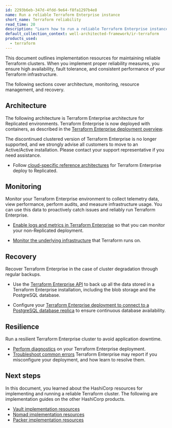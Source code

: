 ```yaml
---
id: 2293b6eb-347d-4fdd-9e64-f8fa1297b4e8
name: Run a reliable Terraform Enterprise instance
short_name: Terraform reliability
read_time: 20
description: "Learn how to run a reliable Terraform Enterprise instance."
default_collection_context: well-architected-framework/ir-terraform
products_used:
  - terraform
---
```


This document outlines implementation resources for maintaining reliable Terraform clusters. When you implement proper reliability measures, you ensure high availability, fault tolerance, and consistent performance of your Terraform infrastructure.

The following sections cover architecture, monitoring, resource management, and recovery.


## Architecture

The following architecture is Terraform Enterprise architecture for Replicated environments. Terraform Enterprise is now deployed with containers, as described in the [Terraform Enterprise deployment overview](/terraform/enterprise/deploy).

<Note>

The discontinued clustered version of Terraform Enterprise is no longer supported, and we strongly advise all customers to move to an Active/Active installation. Please contact your support representative if you need assistance.

</Note>

- Follow [cloud-specific reference architectures](/terraform/enterprise/deploy/replicated/architecture/reference-architecture) for Terraform Enterprise deploy to Replicated.

## Monitoring

Monitor your Terraform Enterprise environment to collect telemetry data, view performance, perform audits, and measure infrastructure usage. You can use this data to proactively catch issues and reliably run Terraform Enterprise.

- [Enable logs and metrics in Terraform Enterprise](/terraform/enterprise/deploy/replicated/monitoring/logging) so that you can monitor your non-Replicated deployment.

- [Monitor the underlying infrastructure](/well-architected-framework/reliability/reliability-deploy-application-monitoring-components) that Terraform runs on.

## Recovery

Recover Terraform Enterprise in the case of cluster degradation through regular backups.

- Use the [Terraform Enterprise API](/terraform/enterprise/deploy/manage/backup-restore) to back up all the data stored in a Terraform Enterprise installation, including the blob storage and the PostgreSQL database. 

- Configure your [Terraform Enterprise deployment to connect to a PostgreSQL database replica](/terraform/enterprise/deploy/manage/failover) to ensure continuous database availability.

## Resilience

Run a resilient Terraform Enterprise cluster to avoid application downtime.

- [Perform diagnostics](/terraform/enterprise/deploy/troubleshoot/perform-diagnostics) on your Terraform Enterprise deployment.
- [Troubleshoot common errors](/terraform/enterprise/deploy/troubleshoot/error-messages) Terraform Enterprise may report if you misconfigure your deployment, and how learn to resolve them.


## Next steps

In this document, you learned about the HashiCorp resources for implementing and running a reliable Terraform cluster. The following are implementation guides on the other HashiCorp products.

- [Vault implementation resources](/well-architected-framework/ir-vault)
- [Nomad implementation resources](/well-architected-framework/ir-nomad)
- [Packer implementation resources](/well-architected-framework/ir-packer)
